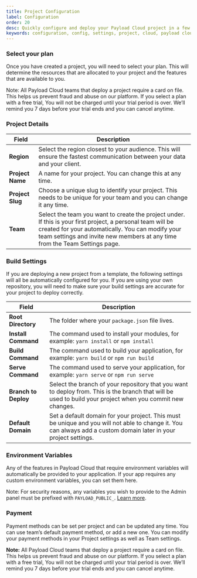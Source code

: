 ```yaml
---
title: Project Configuration
label: Configuration
order: 20
desc: Quickly configure and deploy your Payload Cloud project in a few simple steps.
keywords: configuration, config, settings, project, cloud, payload cloud, deploy, deployment
---
```


### Select your plan

Once you have created a project, you will need to select your plan. This will determine the resources that are allocated to your project and the features that are available to you.

Note: All Payload Cloud teams that deploy a project require a card on file. This helps us prevent fraud and abuse on our platform. If you select a plan with a free trial, You will not be charged until your trial period is over. We’ll remind you 7 days before your trial ends and you can cancel anytime.

### Project Details

| Field            | Description                                                                                                                                                                                                                                    |
| ---------------- | ---------------------------------------------------------------------------------------------------------------------------------------------------------------------------------------------------------------------------------------------- |
| **Region**       | Select the region closest to your audience. This will ensure the fastest communication between your data and your client.                                                                                                                      |
| **Project Name** | A name for your project. You can change this at any time.                                                                                                                                                                                      |
| **Project Slug** | Choose a unique slug to identify your project. This needs to be unique for your team and you can change it any time.                                                                                                                           |
| **Team**         | Select the team you want to create the project under. If this is your first project, a personal team will be created for your automatically. You can modify your team settings and invite new members at any time from the Team Settings page. |

### Build Settings

If you are deploying a new project from a template, the following settings will all be automatically configured for you. If you are using your own repository, you will need to make sure your build settings are accurate for your project to deploy correctly.

| Field                | Description                                                                                                                                                       |
| -------------------- | ----------------------------------------------------------------------------------------------------------------------------------------------------------------- |
| **Root Directory**   | The folder where your `package.json` file lives.                                                                                                                  |
| **Install Command**  | The command used to install your modules, for example: `yarn install` or `npm install`                                                                            |
| **Build Command**    | The command used to build your application, for example: `yarn build` or `npm run build`                                                                          |
| **Serve Command**    | The command used to serve your application, for example: `yarn serve` or `npm run serve`                                                                          |
| **Branch to Deploy** | Select the branch of your repository that you want to deploy from. This is the branch that will be used to build your project when you commit new changes.        |
| **Default Domain**   | Set a default domain for your project. This must be unique and you will not able to change it. You can always add a custom domain later in your project settings. |

### Environment Variables

Any of the features in Payload Cloud that require environment variables will automatically be provided to your application. If your app requires any custom environment variables, you can set them here.

Note: For security reasons, any variables you wish to provide to the Admin panel must be prefixed with `PAYLOAD_PUBLIC_`. [Learn more](http://local.payloadcms.com:3000/docs/admin/webpack#admin-environment-vars).

### Payment

Payment methods can be set per project and can be updated any time. You can use team’s default payment method, or add a new one. You can modify your payment methods in your Project settings as well as Team settings.

<Banner type="success">
  <strong>Note:</strong> All Payload Cloud teams that deploy a project require a
  card on file. This helps us prevent fraud and abuse on our platform. If you
  select a plan with a free trial, You will not be charged until your trial
  period is over. We’ll remind you 7 days before your trial ends and you can
  cancel anytime.
</Banner>
